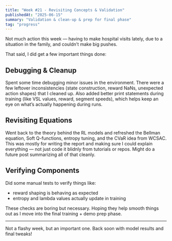 ```yaml
---
title: "Week #21 - Revisiting Concepts & Validation"
publishedAt: "2025-06-15"
summary: "Validation & clean-up & prep for final phase"
tag: "progress"
---
```


Not much action this week — having to make hospital visits lately, due to a situation in the family, and couldn’t make big pushes.

That said, I did get a few important things done:

## Debugging & Cleanup

Spent some time debugging minor issues in the environment. There were a few leftover inconsistencies (state construction, reward NaNs, unexpected action shapes) that I cleaned up.
Also added better print statements during training (like VSL values, reward, segment speeds), which helps keep an eye on what’s actually happening during runs.

## Revisiting Equations

Went back to the theory behind the RL models and refreshed the Bellman equation, Soft Q-functions, entropy tuning, and the CVaR idea from WCSAC. This was mostly for writing the report and making sure I could explain everything — not just code it blidnly from tutorials or repos. Might do a future post summarizing all of that cleanly.

## Verifying Components

Did some manual tests to verify things like:
- reward shaping is behaving as expected
- entropy and lambda values actually update in training

These checks are boring but necessary. Hoping they help smooth things out as I move into the final training + demo prep phase.

---

Not a flashy week, but an important one.
Back soon with model results and final tweaks!
